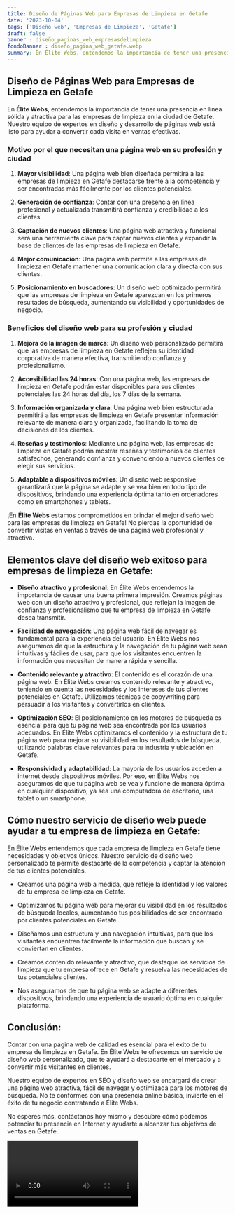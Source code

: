 ```yaml
---
title: Diseño de Páginas Web para Empresas de Limpieza en Getafe
date: '2023-10-04'
tags: ['Diseño web', 'Empresas de Limpieza', 'Getafe']
draft: false
banner : diseño_paginas_web_empresasdelimpieza
fondoBanner : diseño_pagina_web_getafe.webp
summary: En Élite Webs, entendemos la importancia de tener una presencia en línea sólida y atractiva para las empresas de limpieza en la ciudad de Getafe. Nuestro equipo de expertos en diseño y desarrollo de páginas web está listo para ayudar a convertir cada visita en ventas efectivas.
---
```


## Diseño de Páginas Web para Empresas de Limpieza en Getafe

En **Élite Webs**, entendemos la importancia de tener una presencia en línea sólida y atractiva para las empresas de limpieza en la ciudad de Getafe. Nuestro equipo de expertos en diseño y desarrollo de páginas web está listo para ayudar a convertir cada visita en ventas efectivas.

### Motivo por el que necesitan una página web en su profesión y ciudad

1. **Mayor visibilidad**: Una página web bien diseñada permitirá a las empresas de limpieza en Getafe destacarse frente a la competencia y ser encontradas más fácilmente por los clientes potenciales. 

2. **Generación de confianza**: Contar con una presencia en línea profesional y actualizada transmitirá confianza y credibilidad a los clientes. 

3. **Captación de nuevos clientes**: Una página web atractiva y funcional será una herramienta clave para captar nuevos clientes y expandir la base de clientes de las empresas de limpieza en Getafe. 

4. **Mejor comunicación**: Una página web permite a las empresas de limpieza en Getafe mantener una comunicación clara y directa con sus clientes. 

5. **Posicionamiento en buscadores**: Un diseño web optimizado permitirá que las empresas de limpieza en Getafe aparezcan en los primeros resultados de búsqueda, aumentando su visibilidad y oportunidades de negocio.

### Beneficios del diseño web para su profesión y ciudad

1. **Mejora de la imagen de marca**: Un diseño web personalizado permitirá que las empresas de limpieza en Getafe reflejen su identidad corporativa de manera efectiva, transmitiendo confianza y profesionalismo.

2. **Accesibilidad las 24 horas**: Con una página web, las empresas de limpieza en Getafe podrán estar disponibles para sus clientes potenciales las 24 horas del día, los 7 días de la semana.

3. **Información organizada y clara**: Una página web bien estructurada permitirá a las empresas de limpieza en Getafe presentar información relevante de manera clara y organizada, facilitando la toma de decisiones de los clientes.

4. **Reseñas y testimonios**: Mediante una página web, las empresas de limpieza en Getafe podrán mostrar reseñas y testimonios de clientes satisfechos, generando confianza y convenciendo a nuevos clientes de elegir sus servicios.

5. **Adaptable a dispositivos móviles**: Un diseño web responsive garantizará que la página se adapte y se vea bien en todo tipo de dispositivos, brindando una experiencia óptima tanto en ordenadores como en smartphones y tablets.

¡En **Élite Webs** estamos comprometidos en brindar el mejor diseño web para las empresas de limpieza en Getafe! No pierdas la oportunidad de convertir visitas en ventas a través de una página web profesional y atractiva.

<GifSeo />

<Cta />

## Elementos clave del diseño web exitoso para empresas de limpieza en Getafe:

- **Diseño atractivo y profesional**: En Élite Webs entendemos la importancia de causar una buena primera impresión. Creamos páginas web con un diseño atractivo y profesional, que reflejan la imagen de confianza y profesionalismo que tu empresa de limpieza en Getafe desea transmitir.

- **Facilidad de navegación**: Una página web fácil de navegar es fundamental para la experiencia del usuario. En Élite Webs nos aseguramos de que la estructura y la navegación de tu página web sean intuitivas y fáciles de usar, para que los visitantes encuentren la información que necesitan de manera rápida y sencilla.

- **Contenido relevante y atractivo**: El contenido es el corazón de una página web. En Élite Webs creamos contenido relevante y atractivo, teniendo en cuenta las necesidades y los intereses de tus clientes potenciales en Getafe. Utilizamos técnicas de copywriting para persuadir a los visitantes y convertirlos en clientes.

- **Optimización SEO**: El posicionamiento en los motores de búsqueda es esencial para que tu página web sea encontrada por los usuarios adecuados. En Élite Webs optimizamos el contenido y la estructura de tu página web para mejorar su visibilidad en los resultados de búsqueda, utilizando palabras clave relevantes para tu industria y ubicación en Getafe.

- **Responsividad y adaptabilidad**: La mayoría de los usuarios acceden a internet desde dispositivos móviles. Por eso, en Élite Webs nos aseguramos de que tu página web se vea y funcione de manera óptima en cualquier dispositivo, ya sea una computadora de escritorio, una tablet o un smartphone.

## Cómo nuestro servicio de diseño web puede ayudar a tu empresa de limpieza en Getafe:

En Élite Webs entendemos que cada empresa de limpieza en Getafe tiene necesidades y objetivos únicos. Nuestro servicio de diseño web personalizado te permite destacarte de la competencia y captar la atención de tus clientes potenciales.

- Creamos una página web a medida, que refleje la identidad y los valores de tu empresa de limpieza en Getafe.

- Optimizamos tu página web para mejorar su visibilidad en los resultados de búsqueda locales, aumentando tus posibilidades de ser encontrado por clientes potenciales en Getafe.

- Diseñamos una estructura y una navegación intuitivas, para que los visitantes encuentren fácilmente la información que buscan y se conviertan en clientes.

- Creamos contenido relevante y atractivo, que destaque los servicios de limpieza que tu empresa ofrece en Getafe y resuelva las necesidades de tus potenciales clientes.

- Nos aseguramos de que tu página web se adapte a diferentes dispositivos, brindando una experiencia de usuario óptima en cualquier plataforma.

## Conclusión:

Contar con una página web de calidad es esencial para el éxito de tu empresa de limpieza en Getafe. En Élite Webs te ofrecemos un servicio de diseño web personalizado, que te ayudará a destacarte en el mercado y a convertir más visitantes en clientes.

Nuestro equipo de expertos en SEO y diseño web se encargará de crear una página web atractiva, fácil de navegar y optimizada para los motores de búsqueda. No te conformes con una presencia online básica, invierte en el éxito de tu negocio contratando a Élite Webs.

No esperes más, contáctanos hoy mismo y descubre cómo podemos potenciar tu presencia en Internet y ayudarte a alcanzar tus objetivos de ventas en Getafe.

<Video />

<CtaBot job='Empresas de Limpieza' city='Getafe'/>

<Gmaps query='Getafe+españa+maps' />